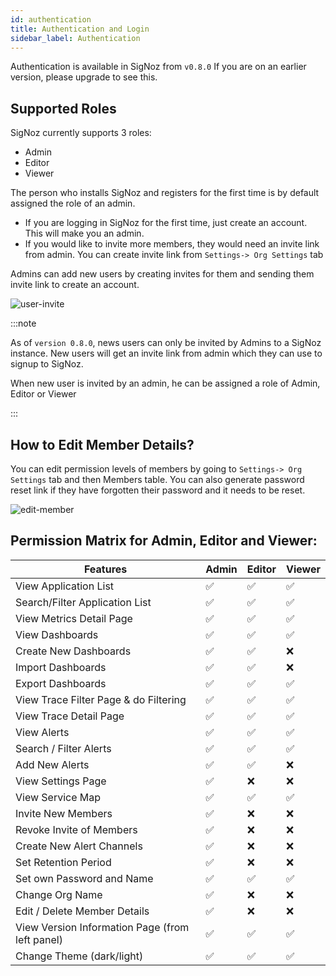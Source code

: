 ```yaml
---
id: authentication
title: Authentication and Login
sidebar_label: Authentication
---
```


Authentication is available in SigNoz from `v0.8.0` If you are on an earlier version, please upgrade to see this.

## Supported Roles
SigNoz currently supports 3 roles:
- Admin
- Editor
- Viewer

The person who installs SigNoz and registers for the first time is by default assigned the role of an admin.

- If you are logging in SigNoz for the first time, just create an account. This will make you an admin.
- If you would like to invite more members, they would need an invite link from admin. You can create invite link from `Settings-> Org Settings` tab

Admins can add new users by creating invites for them and sending them invite link to create an account.

![user-invite](../../static/img/docs/user-invite.webp)


:::note

As of `version 0.8.0`, news users can only be invited by Admins to a SigNoz instance. New users will get an invite link from admin which they can use to signup to SigNoz.

When new user is invited by an admin, he can be assigned a role of Admin, Editor or Viewer 

:::

## How to Edit Member Details?

You can edit permission levels of members by going to `Settings-> Org Settings` tab and then Members table. 
You can also generate password reset link if they have forgotten their password and it needs to be reset.

![edit-member](../../static/img/docs/edit-member.webp)


## Permission Matrix for Admin, Editor and Viewer:

| Features                                        | Admin | Editor | Viewer |
| ----------------------------------------------- | ----- | ------ | ------ |
| View Application List                           | ✅    | ✅     | ✅     |
| Search/Filter Application List                  | ✅    | ✅     | ✅     |
| View Metrics Detail Page                        | ✅    | ✅     | ✅     |
| View Dashboards                                 | ✅    | ✅     | ✅     |
| Create New Dashboards                           | ✅    | ✅     | ❌     |
| Import Dashboards                               | ✅    | ✅     | ❌     |
| Export Dashboards                               | ✅    | ✅     | ✅     |
| View Trace Filter Page & do Filtering           | ✅    | ✅     | ✅     |
| View Trace Detail Page                          | ✅    | ✅     | ✅     |
| View Alerts                                     | ✅    | ✅     | ✅     |
| Search / Filter Alerts                          | ✅    | ✅     | ✅     |
| Add New Alerts                                  | ✅    | ✅     | ❌     |
| View Settings Page                              | ✅    | ❌     | ❌     |
| View Service Map                                | ✅    | ✅     | ✅     |
| Invite New Members                              | ✅    | ❌     | ❌     |
| Revoke Invite of Members                        | ✅    | ❌     | ❌     |
| Create New Alert Channels                       | ✅    | ❌     | ❌     |
| Set Retention Period                            | ✅    | ❌     | ❌     |
| Set own Password and Name                       | ✅    | ✅     | ✅     |
| Change Org Name                                 | ✅    | ❌     | ❌     |
| Edit / Delete Member Details                    | ✅    | ❌     | ❌     |
| View Version Information Page (from left panel) | ✅    | ✅     | ✅     |
| Change Theme (dark/light)                       | ✅    | ✅     | ✅     |

